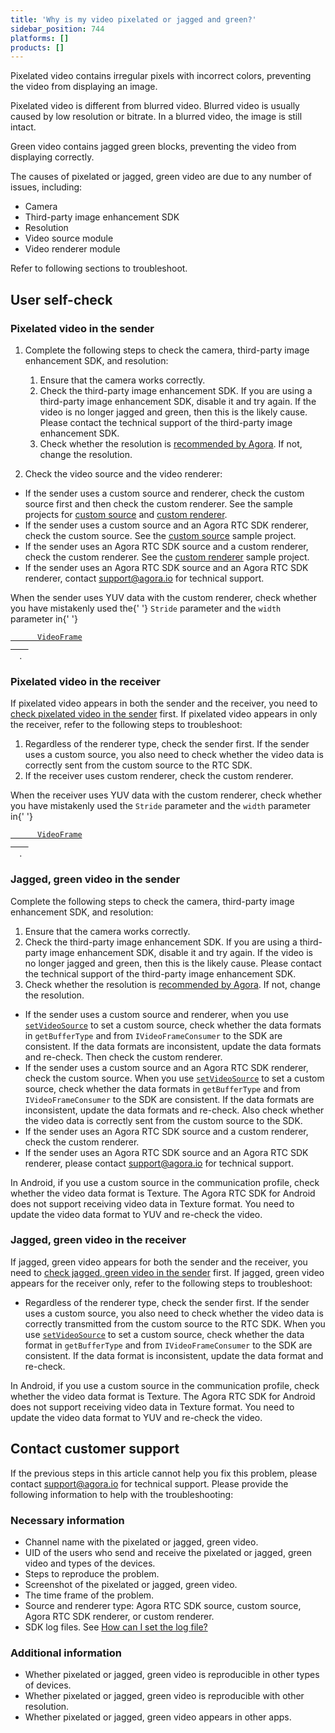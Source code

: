 ```yaml
---
title: 'Why is my video pixelated or jagged and green?'
sidebar_position: 744
platforms: []
products: []
---
```



Pixelated video contains irregular pixels with incorrect colors, preventing the video from displaying an image.

<div class="alert note">
  Pixelated video is different from blurred video. Blurred video is usually caused by low resolution
  or bitrate. In a blurred video, the image is still intact.
</div>

Green video contains jagged green blocks, preventing the video from displaying correctly.

The causes of pixelated or jagged, green video are due to any number of issues, including:

- Camera
- Third-party image enhancement SDK
- Resolution
- Video source module
- Video renderer module

Refer to following sections to troubleshoot.

## User self-check

<a id="pixelated_sender"></a>

### Pixelated video in the sender

1. Complete the following steps to check the camera, third-party image enhancement SDK, and resolution:

   1. Ensure that the camera works correctly.
   2. Check the third-party image enhancement SDK. If you are using a third-party image enhancement SDK, disable it and try again. If the video is no longer jagged and green, then this is the likely cause. Please contact the technical support of the third-party image enhancement SDK.
   3. Check whether the resolution is [recommended by Agora](https://docs.agora.io/en/Voice/API%20Reference/cpp/structagora_1_1rtc_1_1_video_encoder_configuration.html#af10ca07d888e2f33b34feb431300da69). If not, change the resolution.

2. Check the video source and the video renderer:

- If the sender uses a custom source and renderer, check the custom source first and then check the custom renderer. See the sample projects for [custom source](https://github.com/AgoraIO/Advanced-Video/blob/dev/backup/Custom-Media-Device/Agora-Custom-Media-Device-Android/README.md) and [custom renderer](https://github.com/AgoraIO/Advanced-Video/tree/master/Android/sample-custom-render).
- If the sender uses a custom source and an Agora RTC SDK renderer, check the custom source. See the [custom source](https://github.com/AgoraIO/Advanced-Video/blob/dev/backup/Custom-Media-Device/Agora-Custom-Media-Device-Android) sample project.
- If the sender uses an Agora RTC SDK source and a custom renderer, check the custom renderer. See the [custom renderer](https://github.com/AgoraIO/Advanced-Video/blob/dev/backup/Custom-Media-Device/Agora-Custom-Media-Device-Android) sample project.
- If the sender uses an Agora RTC SDK source and an Agora RTC SDK renderer, contact [support@agora.io](mailto:support@agora.io) for technical support.

<div class="alert note">
  When the sender uses YUV data with the custom renderer, check whether you have mistakenly used the{' '}
  <code>Stride</code> parameter and the <code>width</code> parameter in{' '}
  <code>
    <a href="/en/Interactive%20Broadcast/API%20Reference/cpp/structagora_1_1media_1_1_i_video_frame_observer_1_1_video_frame.html">
      VideoFrame
    </a>
  </code>
  .
</div>

### Pixelated video in the receiver

If pixelated video appears in both the sender and the receiver, you need to [check pixelated video in the sender](#pixelated_sender) first. If pixelated video appears in only the receiver, refer to the following steps to troubleshoot:

1. Regardless of the renderer type, check the sender first. If the sender uses a custom source, you also need to check whether the video data is correctly sent from the custom source to the RTC SDK.
2. If the receiver uses custom renderer, check the custom renderer.

<div class="alert note">
  When the receiver uses YUV data with the custom renderer, check whether you have mistakenly used
  the <code>Stride</code> parameter and the <code>width</code> parameter in{' '}
  <code>
    <a href="/en/Interactive%20Broadcast/API%20Reference/cpp/structagora_1_1media_1_1_i_video_frame_observer_1_1_video_frame.html">
      VideoFrame
    </a>
  </code>
  .
</div>

<a id="green_sender"></a>

### Jagged, green video in the sender

Complete the following steps to check the camera, third-party image enhancement SDK, and resolution:

1. Ensure that the camera works correctly.
2. Check the third-party image enhancement SDK. If you are using a third-party image enhancement SDK, disable it and try again. If the video is no longer jagged and green, then this is the likely cause. Please contact the technical support of the third-party image enhancement SDK.
3. Check whether the resolution is [recommended by Agora](/en/Voice/API%20Reference/cpp/structagora_1_1rtc_1_1_video_encoder_configuration.html#af10ca07d888e2f33b34feb431300da69). If not, change the resolution.

- If the sender uses a custom source and renderer, when you use [`setVideoSource`](/en/Interactive%20Broadcast/API%20Reference/java/classio_1_1agora_1_1rtc_1_1_rtc_engine.html?_ga=2.118557455.782459552.1593311578-73063204.1585890674#aa240e991d12b5240fc5fd362cbc0d521) to set a custom source, check whether the data formats in `getBufferType` and from `IVideoFrameConsumer` to the SDK are consistent. If the data formats are inconsistent, update the data formats and re-check. Then check the custom renderer.
- If the sender uses a custom source and an Agora RTC SDK renderer, check the custom source. When you use [`setVideoSource`](/en/Interactive%20Broadcast/API%20Reference/java/classio_1_1agora_1_1rtc_1_1_rtc_engine.html?_ga=2.118557455.782459552.1593311578-73063204.1585890674#aa240e991d12b5240fc5fd362cbc0d521) to set a custom source, check whether the data formats in `getBufferType` and from `IVideoFrameConsumer` to the SDK are consistent. If the data formats are inconsistent, update the data formats and re-check. Also check whether the video data is correctly sent from the custom source to the SDK.
- If the sender uses an Agora RTC SDK source and a custom renderer, check the custom renderer.
- If the sender uses an Agora RTC SDK source and an Agora RTC SDK renderer, please contact [support@agora.io](mailto:support@agora.io) for technical support.

In Android, if you use a custom source in the communication profile, check whether the video data format is Texture. The Agora RTC SDK for Android does not support receiving video data in Texture format. You need to update the video data format to YUV and re-check the video.

### Jagged, green video in the receiver

If jagged, green video appears for both the sender and the receiver, you need to [check jagged, green video in the sender](#green_sender) first. If jagged, green video appears for the receiver only, refer to the following steps to troubleshoot:

- Regardless of the renderer type, check the sender first. If the sender uses a custom source, you also need to check whether the video data is correctly transmitted from the custom source to the RTC SDK. When you use [`setVideoSource`](/en/Interactive%20Broadcast/API%20Reference/java/classio_1_1agora_1_1rtc_1_1_rtc_engine.html?_ga=2.118557455.782459552.1593311578-73063204.1585890674#aa240e991d12b5240fc5fd362cbc0d521) to set a custom source, check whether the data format in `getBufferType` and from `IVideoFrameConsumer` to the SDK are consistent. If the data format is inconsistent, update the data format and re-check.

In Android, if you use a custom source in the communication profile, check whether the video data format is Texture. The Agora RTC SDK for Android does not support receiving video data in Texture format. You need to update the video data format to YUV and re-check the video.

## Contact customer support

If the previous steps in this article cannot help you fix this problem, please contact [support@agora.io](mailto:support@agora.io) for technical support. Please provide the following information to help with the troubleshooting:

### Necessary information

- Channel name with the pixelated or jagged, green video.
- UID of the users who send and receive the pixelated or jagged, green video and types of the devices.
- Steps to reproduce the problem.
- Screenshot of the pixelated or jagged, green video.
- The time frame of the problem.
- Source and renderer type: Agora RTC SDK source, custom source, Agora RTC SDK renderer, or custom renderer.
- SDK log files. See [How can I set the log file?](../../help/integration-issues/log)

### Additional information

- Whether pixelated or jagged, green video is reproducible in other types of devices.
- Whether pixelated or jagged, green video is reproducible with other resolution.
- Whether pixelated or jagged, green video appears in other apps.
